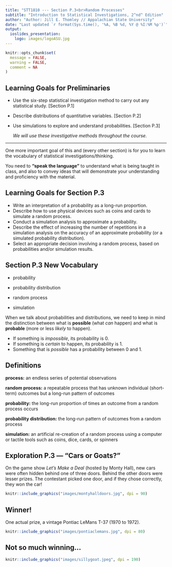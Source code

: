 ```yaml
---
title: "STT1810 --- Section P.3<br>Random Processes"
subtitle: "Introduction to Statistical Investigations, 2^nd^ Edition"
author: "Author: Jill E. Thomley // Appalachian State University"
date: "Last updated `r format(Sys.time(), '%A, %B %d, %Y @ %I:%M %p')`"
output: 
  ioslides_presentation:
    logo: images/logoASU.jpg
---
```


```r
knitr::opts_chunk$set(
  message = FALSE,
  warning = FALSE,
  comment = NA
)
```


## Learning Goals for Preliminaries

* Use the six-step statistical investigation method to carry out any statistical study. [Section P.1]
* Describe distributions of quantitative variables. [Section P.2]
* Use simulations to explore and understand probabilities. [Section P.3]

  *We will use these investigative methods throughout the course.* 

<hr>

One more important goal of this and (every other section) is for you to learn the vocabulary of statistical investigations/thinking. 

You need to **"speak the language"** to understand what is being taught in class, and also to convey ideas that will demonstrate your understanding and proficiency with the material. 


## Learning Goals for Section P.3

* Write an interpretation of a probability as a long-run proportion.
* Describe how to use physical devices such as coins and cards to simulate a random process.
* Conduct a simulation analysis to approximate a probability.
* Describe the effect of increasing the number of repetitions in a simulation analysis on the accuracy of an approximate probability (or a simulated probability distribution).
* Select an appropriate decision involving a random process, based on probabilities and/or simulation results.


## Section P.3 New Vocabulary

* probability

* probability distribution

* random process

* simulation

When we talk about probabilities and distributions, we need to keep in mind the distinction between what is **possible** (what *can* happen) and what is **probable** (more or less *likely* to happen). 

* If something is *impossible*, its probability is 0. 
* If something is *certain* to happen, its probability is 1.
* Something that is *possible* has a probability between 0 and 1.

## Definitions

**process:** an endless series of potential observations

**random process:** a repeatable process that has unknown individual (short-term) outcomes but a long-run pattern of outcomes

**probability:** the long-run proportion of times an outcome from a random process occurs

**probability distribution:** the long-run pattern of outcomes from a random process

**simulation:** an artificial re-creation of a random process using a computer or tactile tools such as coins, dice, cards, or spinners


## Exploration P.3 --- "Cars or Goats?"

On the game show *Let’s Make a Deal* (hosted by Monty Hall), new cars were often hidden behind one of three doors. Behind the other doors were lesser prizes. The contestant picked one door, and if they chose correctly, they won the car!

```r
knitr::include_graphics("images/montyhalldoors.jpg", dpi = 90)
```


## Winner!

One actual prize, a vintage Pontiac LeMans T-37 (1970 to 1972).

```r
knitr::include_graphics("images/pontiaclemans.jpg", dpi = 80)
```


## Not so much winning...

```r
knitr::include_graphics("images/sillygoat.jpeg", dpi = 190)
```

